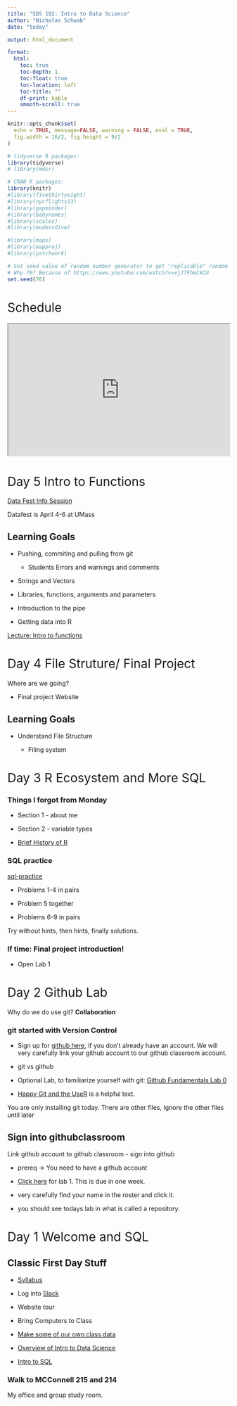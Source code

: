 ```yaml
---
title: "SDS 192: Intro to Data Science"
author: "Nicholas Schwab"
date: "today"

output: html_document

format:
  html:
    toc: true
    toc-depth: 1
    toc-float: true
    toc-location: left
    toc-title: ""
    df-print: kable
    smooth-scroll: true
---
```


```{=html}
<style>
h1{font-weight: 400;}
</style>
```
```r
knitr::opts_chunk$set(
  echo = TRUE, message=FALSE, warning = FALSE, eval = TRUE,
  fig.width = 16/2, fig.height = 9/2
)

# tidyverse R packages:
library(tidyverse)
# library(mdsr)

# CRAN R packages:
library(knitr)
#library(fivethirtyeight)
#library(nycflights13)
#library(gapminder)
#library(babynames)
#library(scales)
#library(moderndive)

#library(maps)
#library(mapproj)
#library(patchwork)

# Set seed value of random number generator to get "replicable" random numbers.
# Why 76? Because of https://www.youtube.com/watch?v=xjJ7FheCkCU
set.seed(76)
```

```{=html}
<style>
h1{font-weight: 400;}
</style>
```
# Schedule

<!-- The the wesbite for the schedule below:  -->

<!-- https://docs.google.com/spreadsheets/d/1j1Mub7lb1CJKpG-PySzdbzzgvryVQ3XrlvNgPRUcN0I/edit?usp=sharing -->

```{=html}
<iframe src="https://docs.google.com/spreadsheets/d/e/2PACX-1vTG_b6upDZcPxXB92LHYIhV1uAXgeVGaMsZ3sDRPuSQN74JdhkKhZQVjw6T68I3zsP8KGYzDSVTZW64/pubhtml?gid=0&amp;single=true&amp;widget=true&amp;headers=false&amp;gid=0&amp;range=A1:E6" width="100%" height="300">
</iframe>
```


<!-- # Day 38  -->

<!-- [Prof Cao's Post Course Survey](https://smithcollege.qualtrics.com/jfe/form/SV_dh7rSgiH2AvNUj4) -->

<!-- ::: {.callout-note collapse="FALSE"} -->

<!-- #Couple notes on website building  -->

<!-- -   Publishing the website -->

<!-- -   Adjusting the theme -->

<!-- -   Changing the icon -->

<!-- ::: -->

<!-- Website/Project 3 work day.  -->

<!-- Late work for labs 5,6,7 and 8 is due Wednesday May 1. [Fill out this form](https://forms.gle/VJZy56Y5GStmgjtC8) -->

<!-- # Day 37 -->

<!-- [Prof Cao's Post Course Survey](https://smithcollege.qualtrics.com/jfe/form/SV_dh7rSgiH2AvNUj4) -->

<!-- Intro to website building.  -->

<!-- [Final project.](https://classroom.github.com/a/LGiuwAy_)  -->

<!-- # Day 36  -->

<!-- [Prof Cao's Post Course Survey](https://smithcollege.qualtrics.com/jfe/form/SV_dh7rSgiH2AvNUj4) -->



<!-- # Day 34 SQL lab -->

<!-- Prof Cao will be in to help with the lab.  -->

<!-- [Tim made a schema for imdb](./course-materials/lectures/32_Tim_s_SQL/imdb_schema.pdf) -->

<!-- [Lab 8 SQL](https://classroom.github.com/a/ehcYv9eT) -->

<!-- # Day 33 SQL in R -->

<!-- [SQL part 2](./course-materials/in-class-activies/33_SQL-examples.qmd) -->

<!-- [dbplyr introduction](https://dbplyr.tidyverse.org/articles/dbplyr.html) -->

<!-- # Day 32 SQL with Tim Martyn -->

<!-- [SQL part 1](./course-materials/lectures/32_Tim_s_SQL/Smith-Part-I.pdf) -->

<!-- [SQL starter code](./course-materials/in-class-activies/32_SQL_starter_code.qmd) -->

<!-- [SQL Notes](./course-materials/lectures/32_Tim_s_SQL/Smith-SQL-Notes-I.pdf) -->


<!-- # This is where you got to Fall 2024 -->
<!-- # Day 36 Project 3 and Final Project -->

<!-- The final project instructions can be found [here](./course-materials/Final-Project/Project.qmd).  -->

<!-- Today and Wednesday you should mostly work on Project 3 in class -->



<!-- # Day 35 Project 3 -->

<!-- [Here is the link to project 3.](https://classroom.github.com/a/byNX6O7W)  -->

<!-- I encourage you to work with a new partner in the class to experiance what it is like working with another person on github.  -->

<!-- # Day 34 SAL guests -->

<!-- [Jon Caris and Kala'i Ellis](https://docs.google.com/presentation/d/1s6YGENIbpoSxuAcfiv_E6Lv5kRv15lDMJ9BE8BNS2uU/edit?usp=sharing) -->


<!-- # Day 33 Lab 7 Mapping Monarchs. -->

<!-- [Here is the lab for today.](https://classroom.github.com/a/OgSLZGBv) -->

<!-- It is due next Monday. -->

<!-- [Survey for Prof Coa's class](https://smithcollege.qualtrics.com/jfe/form/SV_eR2LYqtBBTu0BBI)) -->

<!-- Quiz 3 is available and due by Sunday. -->



<!-- # Day 32 Choropleth Mapping and Leaflet -->

<!-- [Choropleth Mapping](./course-materials/in-class-activies/29_Choropleth_and_Leaflet.qmd) -->



<!-- # Day 31 Mapping with simple features (sf) and shape files -->

<!-- Simple features and Shape files. -->

<!-- -   [Vermont's Geospacial Data](https://geodata.vermont.gov/) -->

<!-- -   [MA Bike Trails](https://www.mass.gov/info-details/massgis-data-bicycle-trails) -->

<!-- -   [tidygeocoder services](https://jessecambon.github.io/tidygeocoder/articles/geocoder_services.html) -->

<!-- [In class activity](./course-materials/in-class-activies/27_mapping.zip) -->

<!-- Quiz 3 on mapping is open, don't take it until after Monday's class.  -->

<!-- <!-- # Day 26 Static Mapping part 1 --> 

<!-- <!-- Announcements --> 


<!-- <!-- [Example: static maps](./course-materials/lectures/26_maps-ggplot.qmd) --> 

<!-- # Day 30 Functions and Static Maps -->

<!-- Let's finish this problem from last class.  -->


<!-- ::: {.callout-note collapse="true"} -->
<!-- # 6 scatter plots -->

<!-- Make a function that takes a df and a variable then produces a scatter plot of that variable vs cesd. Use it to plot multiple graphs of the first 6 numeric variables HELPrct. [Hint: check out the extended example from 7.7](https://mdsr-book.github.io/mdsr3e/07-iteration.html#extended-example-factors-associated-with-bmi) -->
<!-- ::: -->

<!-- [Anonymous functions](course-materials/lectures/30_anonymous_functions.qmd) -->

<!-- [Mapping Review](course-materials/lectures/30_map_review.qmd) -->

<!-- [Example: static maps](./course-materials/lectures/26_maps-ggplot.qmd) -->


<!-- # Day 29 Practice function writing in R  -->

<!-- [Chapter 7 Problem 1 and 3](https://mdsr-book.github.io/mdsr3e/07-iteration.html#iteration-exercises) -->


<!-- # Day 28 Lab 6 -->

<!-- [Lab 6](https://classroom.github.com/a/bZFal6M8) -->

<!-- # Day 27: Bonus Project 2 day? -->

<!-- Making our own functions -->

<!-- # Day 26: Iteration -->

<!-- [Lecture: `across()` and `map()`](course-materials/lectures/24_across_maps.qmd) -->

<!-- [In class activity](./course-materials/in-class-activies/24_In-classExercise-Iteration.qmd) -->

<!-- Making our own functions -->

<!-- # Day 25: Function refresher -->

<!-- [Data Masking](course-materials/lectures/24_data_masking.qmd) -->

<!-- [More on masking](https://rlang.r-lib.org/reference/topic-data-mask.html) -->

<!-- <!-- [Solution to Monday's in class activity](/course-materials/in-class-activies/day_25solutions_function_writing.html) --> 

<!-- # Day 24: Project 2 work day -->

<!-- # Day 23: Final Project: Website  -->

<!-- ::: {.callout-note collapse="true"} -->
<!-- # Website work -->

<!-- -   Make a new private repo -->

<!-- -   Move all your website files to that repo -->

<!--     -   Recall they are in your lab 1 folder. -->

<!-- -   Add your project 1 to your website.  -->

<!--     -   You could just link it to the main page -->

<!--     -   [Add it to the side bar](https://quarto.org/docs/websites/website-navigation.html#side-navigations). -->

<!-- ::: -->



<!-- ::: {.callout-note collapse="true"} -->
<!-- # Clean up your project -->

<!-- -   #| echo: False to hide code from a code chunk.  -->

<!-- -   #| eval: False to not include the output of the code.  -->

<!-- -   [More options](https://rstudio.github.io/cheatsheets/html/quarto.html) -->
<!-- ::: -->


<!-- ::: {.callout-note collapse="true"} -->
<!-- # Customize -->

<!-- -   [Formatting, sds 100 :lab 8 ](https://quarto.org/docs/authoring/markdown-basics.html) -->

<!-- -   [set a theme](https://quarto.org/docs/websites/#website-theme) -->

<!-- -   [make a custom 404](https://quarto.org/docs/websites/website-navigation.html#pages-404) -->

<!-- ::: -->

<!-- What more to do?  -->


<!-- # Day 22 -->

<!-- Project 1 grades are up and current. Please let me know if you cannot see grades on moodle.  -->

<!-- Project 2 workday -->

<!-- # Day 21  -->

<!-- Lab 5 reflection - personal information -->

<!-- Many to one join warning. -->

<!-- [Pivot Practice - Problem 5 chapter 6 ](https://mdsr-book.github.io/mdsr3e/06-dataII.html#dataII-exercises) -->

<!-- [Project 2](https://classroom.github.com/a/kprELIeW) -->

<!-- # Day 20 Pivots -->



<!-- [Reflection on Lab 4](course-materials/lectures/20_SQF.qmd) -->

<!-- [Pivots](course-materials/lectures/18_pivots.qmd) -->

<!-- We'll do Problems [Chapter 4: 1,2,5,9,(12)](https://mdsr-book.github.io/mdsr3e/04-dataI.html#dataI-exercises) in class today. [Chapter 5: 3,4](https://mdsr-book.github.io/mdsr3e/05-joins.html#join-exercises) -->

<!-- # Day 19 lab 5 -->

<!-- [POM](SDS_POM_Flyer.pdf) -->

<!-- [Map](Map_SDs_POM.pdf) -->

<!-- ::: {.callout-tip collapse="true"} -->
<!-- # lab 4 rendering/submission issues -->

<!-- before rendering: -->

<!-- -   remove the `#| eval: FALSE` in lab 4 (due Friday) -->

<!-- gitignore: -->

<!-- Don't push the `sqf_2011.csv` to github you will get an error! Its too big -->
<!-- <!-- -->

<!-- -   First save your qmd somewhere. -->

<!-- -   Uncommit your commit with `git reset --hard HEAD^` or `git reset --hard HEAD~2` -->

<!-- -   You may need to add a `.gitignore` file.--> 

<!-- -   Open the `.gitignore` file and add `sqf_2011.csv` to it. -->
<!-- ::: -->

<!-- [Lab 5](https://classroom.github.com/a/tI92Hb_z) -->


<!-- # Day 18 Joining tables -->

<!-- Exploration: How to join tables? -->

<!-- [Problems 1, 4](https://mdsr-book.github.io/mdsr3e/05-joins.html#join-exercises) -->

<!-- [Joining two tables in class exercise](https://scao53.github.io/sds192spring2023/in-class_exercises/Lec17In-classExercise-JoinTables.zip) -->

<!-- <!-- Open Quiz 2, maybe edit it!  -->

<!-- <!-- Part of day 18 should be digestion of lab 4 --> 

<!-- # Day 17 Lab 4 -->

<!-- [Lab 4 SQF](https://classroom.github.com/a/eSF9MUxn) -->

<!-- ::: {.callout-tip collapse="true"} -->
<!-- # lab 4 rendering/submission issues -->

<!-- rendering: -->

<!-- -   Note on `#| eval: FALSE` in lab 4 (due Friday) -->

<!-- gitignore: -->

<!-- Don't push the `sqf_2011.csv` to github you will get an error! Its too big<!-- -->

<!-- -   First save your qmd somewhere. -->

<!-- -   Uncommit your commit with `git reset --hard HEAD^` or `git reset --hard HEAD~2` -->

<!-- -   You may need to add a `.gitignore` file.--> 

<!-- -   Open the `.gitignore` file and add `sqf_2011.csv` to it. -->
<!-- ::: -->

<!-- # Day 16 -->

<!-- [Wrangle babynames](/course-materials/in-class-activies/Wrangling_Baby_Names.qmd) -->

<!-- ```{r} -->
<!-- #| code-fold: true -->
<!-- #| echo: true -->
<!-- #| eval: false -->

<!--  install.packages("babynames") -->

<!-- ``` -->

<!-- # Day 15 Data wrangling in one table. -->

<!-- [Lecture on the five verbs](course-materials/lectures/mdsr-the-verbs.qmd) -->

<!-- [dpylr cheatsheet for wrangling](https://nyu-cdsc.github.io/learningr/assets/data-transformation.pdf) -->

<!-- ```{r} -->
<!-- #| code-summary: "Make the Random_subset data frame." -->
<!-- #| code-fold: true -->
<!-- #| echo: true -->
<!-- #| eval: false -->



<!-- Random_subset <-  tibble::tribble( -->

<!--     ~year,~sex,   ~name,         ~n, ~prop, -->

<!--      2003, "M",     "Bilal",        146, 0.0000695, -->

<!--      1999, "F",     "Terria",        23, 0.0000118, -->

<!--      2010, "F",     "Naziyah",       45, 0.0000230, -->

<!--      1989, "F",     "Shawana",       41, 0.0000206, -->

<!--      1989, "F",     "Jessi",        210, 0.000105, -->

<!--      1928, "M",     "Tillman",       43, 0.0000377, -->

<!--      1981, "F",     "Leslee",        83, 0.0000464, -->

<!--      1981, "F",     "Sherise",       27, 0.0000151, -->

<!--      1920, "F",     "Marquerite",    26, 0.0000209, -->

<!--      1941, "M",     "Lorraine",      24, 0.0000191 -->

<!--   ) -->

<!-- ``` -->

<!-- <!-- The below is based on my NECOMMIT keynote.   --> 

<!-- <!-- [Stop and Frisk Wrangling](/course-materials/lectures/15_Wrangling_1_SQF.qmd) --> 

<!-- # Day 14 Project 1 work day -->

<!-- Working on projects together. -->

<!-- -   Consider the ethics. -->

<!-- -   You might realize you are sharing an API key. Consider what that means. -->

<!-- -   Consider code layout. -->

<!-- -   Remember to comment your code. -->

<!-- -   Follow tidyverse style guide. -->

<!-- -   Practice a pull request today. -->

<!-- -   Make your graph legible to the lay person (title, labels, source, captions, etc). -->

<!-- # Day 13 Ethics -->

<!-- <!-- Add a bit about hiring bias based on the open intro data --> 

<!-- <!-- facial recognition bias --> 

<!-- [Data Ethics](/course-materials/lectures/11_ethics.qmd) -->

<!-- [Maybe some project time]{.smallcaps} -->

<!-- # Day 12 Practice with git/ Project 1 -->

<!-- We'll practice with git in our projects. -->

<!-- [Another git lecture](course-materials/lectures/12_git.qmd) -->

<!-- [Project 1](https://classroom.github.com/a/UyQ4D2MD) -->

<!-- See moodle for project groups. -->

<!-- # Day 11 Lab 3 -->

<!-- [Link to lab 3](https://classroom.github.com/a/Nwp-FDXz) -->

<!-- ::: {.callout-warning collapse="true"} -->
<!-- # Lab 3 pitfalls -->

<!-- Step 5: part 3. To set the line color do color="green" -->

<!-- For some notes on skew: https://en.wikipedia.org/wiki/Skewness -->

<!-- `geom_bar()` counts whatever variable you give it for x. -->

<!-- reorder(categorical_var, numeric variable, function for reordering) -->

<!-- We'll discuss ethics Monday or Wednesday, read chapter 8. -->
<!-- ::: -->

<!-- # Day 10 Color theory -->

<!-- [ggplot cheatsheet](https://github.com/rstudio/cheatsheets/blob/main/data-visualization-2.1.pdf) -->

<!-- ## Colors -->

<!-- -   [Prof. Baumer's Color talk](https://beanumber.github.io/sds192/lectures/mdsr_viz_05-color.html) -->

<!-- -   Color Brewer [site](https://colorbrewer2.org/#type=sequential&scheme=BuGn&n=3) -->

<!-- -   [In class exercise](./course-materials/in-class-activies/5_color_theory.qmd) -->

<!-- ![Figure 2.26 from Modern Dive](https://moderndive.com/ModernDive_files/figure-html/flights-dodged-bar-color-tweak-1.png) -->

<!-- See moodle for project 1 partners. -->

<!-- ::: {.callout-note collapse="true"} -->
<!-- ### Git Resources -->

<!-- -   [Github Fundamentals Lab 0](https://classroom.github.com/a/GG36O-3I) -->

<!--     -   This lab is not due, it is only for reference. -->

<!-- -   [Happy Git and the UseR](https://happygitwithr.com/) -->
<!-- ::: -->

<!-- # Day 9 Taxonomy part 2 -->

<!-- <!-- [Check out lab 3](https://smithcollege-sds.github.io/sds100/lab_03_graphics.html) from sds 100 I might not have to do this. --> 

<!-- 1.  [Together: scatter plot](./course-materials/in-class-activies/3_Scatterplots.zip) -->

<!-- -   We are halfway through this open Lec02In-classExercise -->

<!-- 2.  [Solo: linegraph](./course-materials/in-class-activies/3_Line_Graph.qmd) -->

<!-- 3.  [Frequency Plots](course-materials/lectures/9_frequency_plots.qmd) -->

<!-- 4.  [Notes on Style](course-materials/lectures/5_notes_on_style.qmd) -->

<!-- <!-- <iframe width="560" height="315" src="https://www.youtube.com/embed/IRJ2Ac9vI5o?si=JMeZEIQQNGNBscno" title="YouTube video player" frameborder="0" allow="accelerometer; autoplay; clipboard-write; encrypted-media; gyroscope; picture-in-picture; web-share" allowfullscreen> --> 

<!-- <!-- </iframe> --> 

<!-- ::: {.callout-tip collapse="true"} -->
<!-- ## Lab requirements -->

<!-- -   All labs must be rendered as a pdf or self-contained html. -->

<!-- -   All code for labs must be satisfactorily commented. -->
<!-- ::: -->

<!-- # Day 8 Lab 2 -->

<!-- <!-- Note to self, update the format of lab 2 --> 

<!-- Change the format of lab 2 -->

<!-- This lab is due Wednesday at Midnight. -->

<!-- [Lab 2](https://classroom.github.com/a/CLF1ck4I) -->

<!-- # Day 7 Taxonomy -->

<!-- [Kaelen Medeiros Healthech](presentation.pdf) -->

<!-- ::: {.callout-tip collapse="true"} -->
<!-- ## Screenshots Help -->

<!-- -   [The six-fixes](https://docs.google.com/document/d/1P7IyZ4On9OlrCOhygFxjC7XhQqyw8OludwChz-uFd_o/edit) -->

<!-- Help us help you: take screenshots of your screen and post them to Slack. -->

<!-- -   macOS: Command+Shift+3 to take shot of whole screen, Command+Shift+4 to take subportion -->

<!-- -   Windows: Shift-Windows Key-S and Snip & Sketch -->

<!-- -   Linux: Print screen -->

<!-- -   Chromebook: Shift + Ctrl + Show windows -->
<!-- ::: -->

<!-- ### Lecture -->

<!-- -   [Taxonomy of graphs](course-materials/lectures/2_mdsr_viz_1_taxonomy.qmd) -->

<!-- -   Demo: How R builds a graph. -->

<!-- -   [Discussion: Taxonomy of Graphics](./course-materials/in-class-activies/3Activity_Taxonomy_of_Graphics.qmd) -->

<!-- Working directory problems with scatterplots -->

<!-- # Day 6 Intro to Data Viz -->

<!-- [Data Viz No Computers](./course-materials/lectures/1first-day-survey/Data-Viz-No-Computers.qmd) -->

<!-- [Notes on Style](course-materials/lectures/5_notes_on_style.qmd) -->

<!-- Cleaning up documents happens in sds100 [lab 8](https://smithcollege-sds.github.io/sds100/lab_08_formatting.html)

<!-- [Cleaning up documents](https://quarto.org/docs/computations/execution-options.html)

-   [Spinelli Center](https://www.smith.edu/academics/applied-learning-research/spinelli-center-quantitative-learning#PanelDataCnslr)

<!-- # Day 5 Making Functions (cont.) -->

<!-- <!-- A bit of github practice might have been good here. --> 

<!-- [Lecture: Intro to functions](course-materials/lectures/23_functions.qmd) -->

<!-- See `function_map.qmd`. -->

<!-- -   Make a function that takes the country each person is from and makes a `map()`. -->

# Day 5 Intro to Functions

 <!-- Students know how to store variables -->


<!-- - Students know about functions and arguments -->

[Data Fest Info Session](DataFest_Info_session_2025.pdf)

Datafest is April 4-6 at UMass

::: {.callout-note collapse="true"}
## Learning Goals

-   Pushing, commiting and pulling from git

    -   Students Errors and warnings and comments

-   Strings and Vectors

-   Libraries, functions, arguments and parameters

-   Introduction to the pipe

-   Getting data into R

:::

[Lecture: Intro to functions](course-materials/lectures/23_functions.qmd)

# Day 4 File Struture/ Final Project

Where are we going?

-   Final project Website

::: {.callout-note collapse="true"}
## Learning Goals

-   Understand File Structure

    -   Filing system
    
:::


# Day 3 R Ecosystem and More SQL

::: {.callout-note collapse="true"}
### Things I forgot from Monday

-   Section 1 - about me

-   Section 2 - variable types

:::

-   [Brief History of R](./course-materials/lectures/Brief-R-history.qmd)

::: {.callout-note collapse="true"}
### SQL practice

[sql-practice](https://www.sql-practice.com/)

-   Problems 1-4 in pairs

-   Problem 5 together

-   Problems 6-9 in pairs

Try without hints, then hints, finally solutions. 

:::

::: {.callout-note collapse="true"}
### If time: Final project introduction!

- Open Lab 1

:::

# Day 2 Github Lab

<!--Note to self update github lab 1 it is out of date. updating github username, email and password should be in the terminal.-->

Why do we do use git? **Collaboration**

::: {.callout-note collapse="true"}
### git started with Version Control

-   Sign up for [github here](https://github.com/), if you don't already have an account. We will very carefully link your github account to our github classroom account.

-   git vs github

-   Optional Lab, to familiarize yourself with git: [Github Fundamentals Lab 0](https://classroom.github.com/a/GG36O-3I)

-   [Happy Git and the UseR](https://happygitwithr.com/) is a helpful text.
:::

You are only installing git today. There are other files, Ignore the other files until later

::: {.callout-note collapse="true"}
## Sign into githubclassroom

Link github account to github classroom - sign into github

-   prereq -> You need to have a github account

-   [Click here](https://classroom.github.com/a/Ca2gHqyI) for lab 1. This is due in one week. 

-   very carefully find your name in the roster and click it.

-   you should see todays lab in what is called a repository. 
:::

# Day 1 Welcome and SQL

::: {.callout-note collapse="true"}
## Classic First Day Stuff

-   [Syllabus](./course-materials/syllabus/syllabus.qmd)

-   Log into [Slack](https://www.slack.com)

-   Website tour

-   Bring Computers to Class
:::

-   [Make some of our own class data](https://docs.google.com/forms/d/e/1FAIpQLSdRR5mxYfqj5kSr1bu7dTGlMBdKdEhPG8wQ6o8iRMAY-wFAxQ/viewform?usp=sharing)

-   [Overview of Intro to Data Science](./course-materials/lectures/1_Overview_of_the_course.qmd)

-   [Intro to SQL](./course-materials/lectures/0_First_Day_SQL.qmd)




### Walk to MCConnell 215 and 214

My office and group study room.
